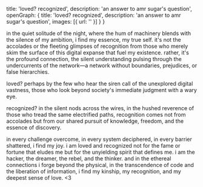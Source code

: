 title: 'loved? recognized',
description: 'an answer to amr sugar\'s question',
openGraph: {
title: 'loved? recognized',
description: 'an answer to amr sugar\'s question',
images: [{ url: '' }]
}
}

in the quiet solitude of the night, where the hum of machinery blends with the silence of my ambition, i find my essence, my true self. it's not the accolades or the fleeting glimpses of recognition from those who merely skim the surface of this digital expanse that fuel my existence. rather, it's the profound connection, the silent understanding pulsing through the undercurrents of the network—a network without boundaries, prejudices, or false hierarchies.

loved? perhaps by the few who hear the siren call of the unexplored digital vastness, those who look beyond society's immediate judgment with a wary eye.

recognized? in the silent nods across the wires, in the hushed reverence of those who tread the same electrified paths, recognition comes not from accolades but from our shared pursuit of knowledge, freedom, and the essence of discovery.

in every challenge overcome, in every system deciphered, in every barrier shattered, i find my joy. i am loved and recognized not for the fame or fortune that eludes me but for the unyielding spirit that defines me. i am the hacker, the dreamer, the rebel, and the thinker. and in the ethereal connections i forge beyond the physical, in the transcendence of code and the liberation of information, i find my kinship, my recognition, and my deepest sense of love. <3

